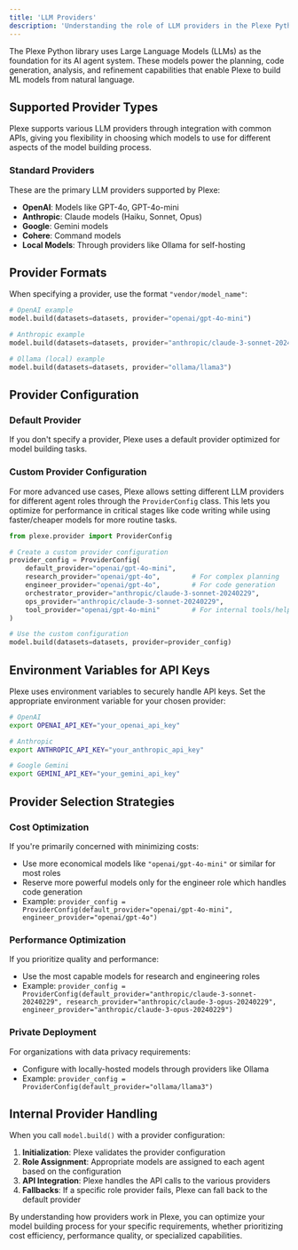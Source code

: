 ```yaml
---
title: 'LLM Providers'
description: 'Understanding the role of LLM providers in the Plexe Python library.'
---
```


The Plexe Python library uses Large Language Models (LLMs) as the foundation for its AI agent system. These models power the planning, code generation, analysis, and refinement capabilities that enable Plexe to build ML models from natural language.

## Supported Provider Types

Plexe supports various LLM providers through integration with common APIs, giving you flexibility in choosing which models to use for different aspects of the model building process.

### Standard Providers

These are the primary LLM providers supported by Plexe:

* **OpenAI**: Models like GPT-4o, GPT-4o-mini
* **Anthropic**: Claude models (Haiku, Sonnet, Opus)
* **Google**: Gemini models
* **Cohere**: Command models
* **Local Models**: Through providers like Ollama for self-hosting

## Provider Formats

When specifying a provider, use the format `"vendor/model_name"`:

```python
# OpenAI example
model.build(datasets=datasets, provider="openai/gpt-4o-mini")

# Anthropic example
model.build(datasets=datasets, provider="anthropic/claude-3-sonnet-20240229")

# Ollama (local) example
model.build(datasets=datasets, provider="ollama/llama3")
```

## Provider Configuration

### Default Provider

If you don't specify a provider, Plexe uses a default provider optimized for model building tasks.

### Custom Provider Configuration

For more advanced use cases, Plexe allows setting different LLM providers for different agent roles through the `ProviderConfig` class. This lets you optimize for performance in critical stages like code writing while using faster/cheaper models for more routine tasks.

```python
from plexe.provider import ProviderConfig

# Create a custom provider configuration
provider_config = ProviderConfig(
    default_provider="openai/gpt-4o-mini",
    research_provider="openai/gpt-4o",        # For complex planning
    engineer_provider="openai/gpt-4o",        # For code generation
    orchestrator_provider="anthropic/claude-3-sonnet-20240229",
    ops_provider="anthropic/claude-3-sonnet-20240229",
    tool_provider="openai/gpt-4o-mini"        # For internal tools/helpers
)

# Use the custom configuration
model.build(datasets=datasets, provider=provider_config)
```

## Environment Variables for API Keys

Plexe uses environment variables to securely handle API keys. Set the appropriate environment variable for your chosen provider:

```bash
# OpenAI
export OPENAI_API_KEY="your_openai_api_key"

# Anthropic
export ANTHROPIC_API_KEY="your_anthropic_api_key"

# Google Gemini
export GEMINI_API_KEY="your_gemini_api_key"
```

## Provider Selection Strategies

### Cost Optimization

If you're primarily concerned with minimizing costs:
- Use more economical models like `"openai/gpt-4o-mini"` or similar for most roles
- Reserve more powerful models only for the engineer role which handles code generation
- Example: `provider_config = ProviderConfig(default_provider="openai/gpt-4o-mini", engineer_provider="openai/gpt-4o")`

### Performance Optimization

If you prioritize quality and performance:
- Use the most capable models for research and engineering roles
- Example: `provider_config = ProviderConfig(default_provider="anthropic/claude-3-sonnet-20240229", research_provider="anthropic/claude-3-opus-20240229", engineer_provider="anthropic/claude-3-opus-20240229")`

### Private Deployment

For organizations with data privacy requirements:
- Configure with locally-hosted models through providers like Ollama
- Example: `provider_config = ProviderConfig(default_provider="ollama/llama3")`

## Internal Provider Handling

When you call `model.build()` with a provider configuration:

1. **Initialization**: Plexe validates the provider configuration
2. **Role Assignment**: Appropriate models are assigned to each agent based on the configuration
3. **API Integration**: Plexe handles the API calls to the various providers
4. **Fallbacks**: If a specific role provider fails, Plexe can fall back to the default provider

By understanding how providers work in Plexe, you can optimize your model building process for your specific requirements, whether prioritizing cost efficiency, performance quality, or specialized capabilities.